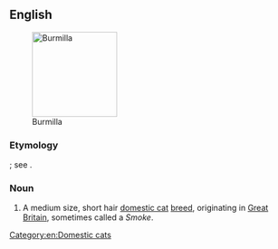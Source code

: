 ==English==
[[Image:Burmilla male-cat.jpg|thumb|right|150px|Burmilla]]
===Etymology===
{{blend|Burmese|chinchilla|lang=en}}; see {{w|Chinchilla Persian}}.

===Noun===
{{en-noun|head=[[Burmilla]]}}

# A medium size, short hair [[domestic cat]] [[breed]], originating in [[Great Britain]], sometimes called a ''Smoke''.

{{wikipedia|Burmilla}}
{{commonscat|Burmilla}}

[[Category:en:Domestic cats]]